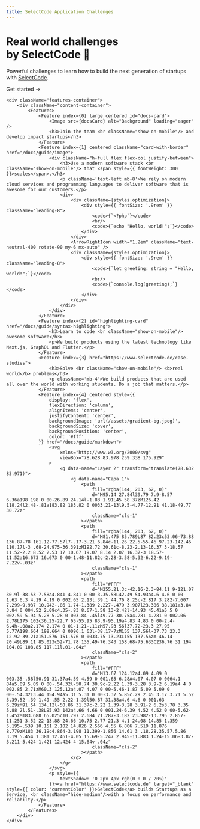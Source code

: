 ```yaml
---
title: SelectCode Application Challenges
---
```



<div className="home-content">
    <div className="content-container">
        <h1 className="headline">Real world challenges <br className='sm:block hidden'/>by SelectCode 🚀</h1>
        <p className="subtitle">Powerful challenges to learn how to build the next generation of startups <br className='sm:block hidden'/>with <a className="nextjs-link" href="https://www.selectcode.de" target="_blank">SelectCode</a>.</p>
        <p className="subtitle">
            <Link className={styles.cta} href="/home">Get started <span>→</span></Link>
        </p>
    </div>
    <style jsx>{`
    .content-container {
      max-width: 90rem;
      padding-left: max(env(safe-area-inset-left),1.5rem);
      padding-right: max(env(safe-area-inset-right),1.5rem);
      margin: 0 auto;
    }
    .features-container {
      margin: 8rem 0 0;
      padding: 4rem 0;
      background-color: #f3f4f6;
      border-bottom: 1px solid #e5e7eb;
    }
    .features-container .content-container {
      margin-top: -8rem;
    }
    :global(.dark) .features-container {
      background-color: #000;
      border-bottom: 1px solid rgb(38,38,38);
    }
    .headline {
      display: inline-flex;
      font-size: 3.125rem;
      font-size: min(4.375rem, max(8vw, 2.5rem));
      font-weight: 700;
      font-feature-settings: initial;
      letter-spacing: -.12rem;
      margin-left: -0.2rem;
      margin-top: 3.4rem;
      line-height: 1.1;
      background-image: linear-gradient(146deg,#000,#757a7d);
      -webkit-background-clip: text;
      -webkit-text-fill-color: transparent;
      background-clip: text;
    }
    :global(.dark) .headline {
      background-image: linear-gradient(146deg,#fff,#757a7d);
    }
    .subtitle {
      font-size: 1.3rem;
      font-size: min(1.3rem, max(3.5vw, 1.2rem));
      font-feature-settings: initial;
      line-height: 1.6;
    }
    .nextjs-link {
      color: currentColor;
      text-decoration: none;
      font-weight: 600;
    }
    :global(#docs-card) {
      color: #fff;
      text-shadow: 0 0 1rem rgba(0,0,0,0.1);
    }
    :global(#docs-card img) {
      object-fit: cover;
      object-position: left;
      position: absolute;
      left: 0;
      right: 0;
      top: 0;
      bottom: 0;
      height: 100%;
      z-index: 0;
      user-select: none;
      pointer-events: none;
    }
    :global(#docs-card img:nth-child(2)) {
      display: none;
    }
    :global(.dark #docs-card img:nth-child(2)) {
      display: initial;
    }
    :global(.dark #docs-card img:nth-child(1)) {
      display: none;
    }
    :global(#highlighting-card) {
      min-height: 300px;
      background-image: linear-gradient(to top, transparent, #fff 50%), url(/assets/syntax-highlighting.svg);
      background-size: 634px;
      background-position: -6px calc(100% + 4px);
      background-repeat: no-repeat;
    }
    :global(.dark #highlighting-card) {
      background-image: linear-gradient(to top, transparent, #202020 50%), url(/assets/syntax-highlighting.svg);
    }
  `}</style>

    <div className="features-container">
        <div className="content-container">
            <Features>
                <Feature index={0} large centered id="docs-card">
                    <Image src={docsCard} alt="Background" loading="eager" />
                    <h3>Join the team <br className="show-on-mobile"/> and develop impact startups</h3>
                </Feature>
                <Feature index={1} centered className="card-with-border" href="/docs/guide/image">
                    <div className="h-full flex flex-col justify-between">
                        <h3>Use a modern software stack <br className="show-on-mobile"/> that <span style={{ fontWeight: 300 }}>scales</span>.</h3>
                        <p className='text-left mb-8'>We rely on modern cloud services and programming languages to deliver software that is awesome for our customers.</p>
                        <div>
                            <div className={styles.optimization}>
                                <div style={{ fontSize: '.9rem' }} className="leading-8">
                                    <code>{`<?php`}</code>
                                    <br/>
                                    <code>{`echo "Hello, world!";`}</code>
                                </div>
                            </div>
                            <ArrowRightIcon width="1.2em" className="text-neutral-400 rotate-90 my-6 mx-auto" />
                            <div className={styles.optimization}>
                                <div style={{ fontSize: '.9rem' }} className="leading-8">
                                    <code>{`let greeting: string = "Hello, world!";`}</code>
                                    <br/>
                                    <code>{`console.log(greeting);`}</code>
                                </div>
                            </div>
                        </div>
                    </div>
                </Feature>
                <Feature index={2} id="highlighting-card" href="/docs/guide/syntax-highlighting">
                    <h3>Learn to code <br className="show-on-mobile"/> awesome software</h3>
                    <p>We build products using the latest technology like Next.js, GraphQL and Flutter.</p>
                </Feature>
                <Feature index={3} href="https://www.selectcode.de/case-studies">
                    <h3>Solve <br className="show-on-mobile"/> <b>real world</b> problems</h3>
                    <p className='mb-4'>We build products that are used all over the world with working students. Do a job that matters.</p>
                </Feature>
                <Feature index={4} centered style={{
                    display: 'flex',
                    flexDirection: 'column',
                    alignItems: 'center',
                    justifyContent: 'center',
                    backgroundImage: 'url(/assets/gradient-bg.jpeg)',
                    backgroundSize: 'cover',
                    backgroundPosition: 'center',
                    color: '#fff'
                }} href="/docs/guide/markdown">
                    <svg
                        xmlns="http://www.w3.org/2000/svg"
                        viewBox="78.628 83.978 259.338 175.929"
                    >
                        <g data-name="Layer 2" transform="translate(78.632 83.971)">
                            <g data-name="Capa 1">
                                <path
                                    fill="rgba(144, 203, 62, 0)"
                                    d="M95.14 27.84l39.79 7.9-8.57 6.36a198 198 0 00-26.89 24.14l-1.83 1.91L45 58.37zM126.42 118.24l2.48-.81a183.82 183.82 0 0033.21-13l9.5-4.77-12.91 41.18-49.77 30.72z"
                                    className="cls-1"
                                ></path>
                                <path
                                    fill="rgba(144, 203, 62, 0)"
                                    d="M81.475 85.789L87 82.23c53.06-73.88 136.87-78 161.12-77.57l7-.17-3.21 6.84c-11.26 22.5-55.46 97.23-142.46 110.17l-3 .68-24.975-36.391zM192.72 30.61c-8.23-2.13-16.37 3-18.57 11.52-2.2 8.52 2.53 17 10.67 19.07 8.14 2.07 16.37-3 18.57-11.52a16.673 16.673 0 00-1.48-11.82c-2.28-3.58-5.32-6.22-9.19-7.22v-.03z"
                                    className="cls-1"
                                ></path>
                                <path
                                    fill="#FFF"
                                    d="M255.21.3c-42.16-2.3-84.11 9-121.07 30.9l-38.53-7.58a4.841 4.841 0 00-3.35.58L42.49 54.93a4.6 4.6 0 00-1.63 6.3 4.19 4.19 0 002.65 2.13l.39.1 44.76 8.25c-2.817 3.282-7.607 7.299-9.937 10.942-.86 1.74-1.389 2.227-.479 3.907l23.386 38.181a3.84 3.84 0 004.52 2.09c4.35-.83 8.67-1.58 13-2.42l-14.93 45.41a5 5 0 002.59 5.94 5.28 5.28 0 003.84-.45l49.77-30.75a4.281 4.281 0 002.06-2.78L175 102c36.25-22.7 65-55.95 83.9-95.19a4.83 4.83 0 00-2.4-6.4h-.08a2.174 2.174 0 01-1.21-.11zM57.93 56l37.72-23.3 27.95 5.77A198.664 198.664 0 0096.1 63l-38.17-7zM155 137.56l-37.73 23.3 12.92-39.21a151.576 151.576 0 0033.75-13.23L155 137.56zm-46.14-20.49L89.11 85.023c52-71.78 135.49-76.343 158.68-75.633C236.76 31 194 104.09 108.85 117.11l.01-.04z"
                                    className="cls-2"
                                ></path>
                                <path
                                    fill="#FFF"
                                    d="M13.67 124.12a4.09 4.09 0 003.35-.58l50.91-31.37a4.59 4.59 0 001.65-6.28A4.07 4.07 0 0064.1 84a5.09 5.09 0 00-.54.32l-50.74 30.9c-2.22 1.39-3.28 3.9-2 6.19a4 4 0 002.85 2.71zM60.3 125.12a4.07 4.07 0 00-5.46-1.87 5.09 5.09 0 00-.54.32L3.44 154.94a5.31 5.31 0 00-3.37 5.85c.29 2.45 3.17 3.71 5.52 3.39.52-.39 1.49-.55 2.22-1.39l50.87-31.38a4.6 4.6 0 001.63-6.29zM91.54 134.12l-50.86 31.37c-2.22 1.39-3.28 3.91-2 6.2s3.78 3.35 5.88 2l.51-.38L95.93 142a4.66 4.66 0 001.24-6.39 4.52 4.52 0 00-5.62-1.45zM183.688 65.025c10.797 2.684 21.287-3.182 23.982-13.795 2.857-11.251-3.52-22-13.88-24.66-10.75-2.77-21.3 4.1-24.08 14.85-1.359 5.195-.539 10.151 2.102 14.826 2.566 4.55 6.806 7.519 11.876 8.779zM183 36.19c4.864-3.198 11.399-1.856 14.61 3 .18.28.35.57.5.86 3.19 5.454 1.381 12.461-4.05 15.69-5.247 2.945-11.883 1.24-15.06-3.87-3.211-5.424-1.421-12.424 4-15.64v-.04z"
                                    className="cls-2"
                                ></path>
                            </g>
                        </g>
                    </svg>
                    <p style={{
                        textShadow: '0 2px 4px rgb(0 0 0 / 20%)'
                    }}><a href="https://www.selectcode.de" target="_blank" style={{ color: 'currentColor' }}>SelectCode</a> builds Startups as a Service, <br className="hide-medium"/>with a focus on performance and reliabilty.</p>
                </Feature>
            </Features>
        </div>
    </div>
</div>
